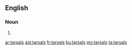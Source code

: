 ==English==

===Noun===
{{head|en|noun plural form}}

# {{plural of|tarsal|lang=en}}

[[ar:tarsals]]
[[ast:tarsals]]
[[fr:tarsals]]
[[ku:tarsals]]
[[my:tarsals]]
[[ta:tarsals]]